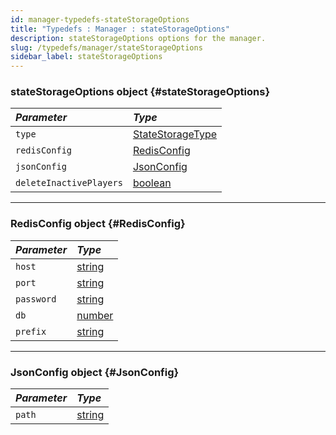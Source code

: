 ```yaml
---
id: manager-typedefs-stateStorageOptions
title: "Typedefs : Manager : stateStorageOptions"
description: stateStorageOptions options for the manager.
slug: /typedefs/manager/stateStorageOptions
sidebar_label: stateStorageOptions
---
```





### stateStorageOptions <span className="info badge">object</span> {#stateStorageOptions}

| <i className="fa-solid fa-hashtag"/> Parameter | <i className="fa-solid fa-font"/> Type                                                                     |
|:-----------------------------------------------|:-----------------------------------------------------------------------------------------------------------|
| `type`                                         |  [StateStorageType](../../Enums/StateStorageType.mdx)                                                      |
| `redisConfig`                                  | [RedisConfig](#RedisConfig)                                                                                |
| `jsonConfig`                                   | [JsonConfig](#JsonConfig)                                                                                  |
| `deleteInactivePlayers`                        | [boolean](https://developer.mozilla.org/en-US/docs/Web/JavaScript/Reference/Global_Objects/Boolean)        |

---

### RedisConfig <span className="info badge">object</span> {#RedisConfig}

| <i className="fa-solid fa-hashtag"/> Parameter | <i className="fa-solid fa-font"/> Type                                                                     |
|:-----------------------------------------------|:-----------------------------------------------------------------------------------------------------------|
| `host`                                         | [string](https://developer.mozilla.org/en-US/docs/Web/JavaScript/Reference/Global_Objects/String)          |
| `port`                                         | [string](https://developer.mozilla.org/en-US/docs/Web/JavaScript/Reference/Global_Objects/String)          |
| `password`                                     | [string](https://developer.mozilla.org/en-US/docs/Web/JavaScript/Reference/Global_Objects/String)          |
| `db`                                           | [number](https://developer.mozilla.org/en-US/docs/Web/JavaScript/Reference/Global_Objects/Number)          |
| `prefix`                                       | [string](https://developer.mozilla.org/en-US/docs/Web/JavaScript/Reference/Global_Objects/String)          |
 
---

### JsonConfig <span className="info badge">object</span> {#JsonConfig}

| <i className="fa-solid fa-hashtag"/> Parameter | <i className="fa-solid fa-font"/> Type                                                                     |
|:-----------------------------------------------|:-----------------------------------------------------------------------------------------------------------|
| `path`                                         | [string](https://developer.mozilla.org/en-US/docs/Web/JavaScript/Reference/Global_Objects/String)          |